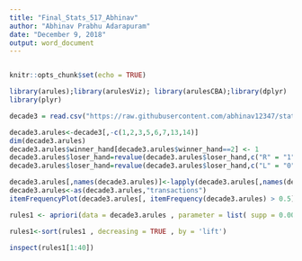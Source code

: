 ---
title: "Final_Stats_517_Abhinav"
author: "Abhinav Prabhu Adarapuram"
date: "December 9, 2018"
output: word_document
---
```{r}

```

```{r setup, include=FALSE}
knitr::opts_chunk$set(echo = TRUE)
```


```{r}
library(arules);library(arulesViz); library(arulesCBA);library(dplyr)
library(plyr)
```


```{r}
decade3 = read.csv("https://raw.githubusercontent.com/abhinav12347/stat-517/master/Clustering%20-%2009-18.csv")
```


```{r}
decade3.arules<-decade3[,-c(1,2,3,5,6,7,13,14)]
dim(decade3.arules)
decade3.arules$winner_hand[decade3.arules$winner_hand==2] <- 1
decade3.arules$loser_hand=revalue(decade3.arules$loser_hand,c("R" = "1"))
decade3.arules$loser_hand=revalue(decade3.arules$loser_hand,c("L" = "0"))
```

```{r}
decade3.arules[,names(decade3.arules)]<-lapply(decade3.arules[,names(decade3.arules)],factor)
decade3.arules<-as(decade3.arules,"transactions")
itemFrequencyPlot(decade3.arules[, itemFrequency(decade3.arules) > 0.5], cex.names = 0.6)

rules1 <- apriori(data = decade3.arules , parameter = list( supp = 0.001 , conf = 0.9) , appearance = list(default = "lhs" , rhs = "winner_hand=1") )

rules1<-sort(rules1 , decreasing = TRUE , by = 'lift')

inspect(rules1[1:40])
```

